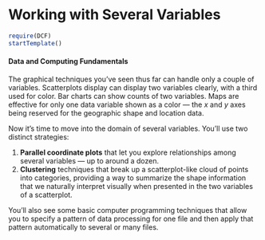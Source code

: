 Working with Several Variables
========================================================

```r
require(DCF)
startTemplate()
```

#### Data and Computing Fundamentals

The graphical techniques you've seen thus far can handle only a couple of variables. Scatterplots display can display two variables clearly, with a third used for color.  Bar charts can show counts of two variables. Maps are effective for only one data variable shown as a color --- the $x$ and $y$ axes being reserved for the geographic shape and location data. 

Now it's time to move into the domain of several variables.  You'll use two distinct strategies:

1. **Parallel coordinate plots** that let you explore relationships among several variables --- up to around a dozen.
2. **Clustering** techniques that break up a scatterplot-like cloud of points into categories, providing a way to summarize the shape information that we naturally interpret visually when presented in the two variables of a scatterplot.

You'll also see some basic computer programming techniques that allow you to specify a pattern of data processing for one file and then apply that pattern automatically to several or many files.
